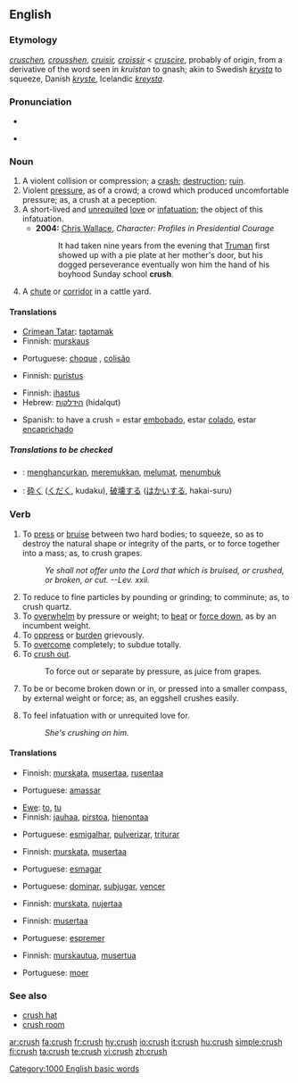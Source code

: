 ==English==

===Etymology===
{{OE.}} ''[[cruschen]], [[crousshen]]'', {{OF.}} ''[[cruisir]], [[croissir]]'' < {{LL.}} ''[[cruscire]]'', probably of {{Ger.}} origin, from a derivative of the word seen in {{Goth.}} ''kruistan'' to gnash; akin to Swedish ''[[krysta]]'' to squeeze, Danish ''[[kryste]]'', Icelandic ''[[kreysta]]''.

===Pronunciation===
*{{IPA|/krʌʃ/}}
*{{audio|en-us-crush.ogg|Audio (US)}}
*:{{rhymes|ʌʃ}}

===Noun===
{{en-noun|crushes}}

# A violent collision or compression; a [[crash]]; [[destruction]]; [[ruin]].
# Violent [[pressure]], as of a crowd; a crowd which produced uncomfortable pressure; as, a crush at a peception.
# A short-lived and [[unrequited]] [[love]] or [[infatuation]]; the object of this infatuation.
#*'''2004:''' [[w: Chris Wallace (journalist)|Chris Wallace]], ''Character:  Profiles in Presidential Courage''
#*:It had taken nine years from the evening that [[w:Harry Truman|Truman]] first showed up with a pie plate at her mother's door, but his dogged perseverance eventually won him the hand of his boyhood Sunday school '''crush'''.
# A [[chute]] or [[corridor]] in a cattle yard.

====Translations====
{{trans-top|a violent collision or compression}}
*[[Crimean Tatar]]: [[taptamak]]
*Finnish: [[murskaus]]
{{trans-mid}}
*Portuguese: [[choque]] {{m}}, [[colisão]] {{m}}
{{trans-bottom}}

{{trans-top|violent pressure, as of a crowd}}
*Finnish: [[puristus]]
{{trans-mid}}
{{trans-bottom}}

{{trans-top|a short-lived and unrequited love or infatuation}}
*Finnish: [[ihastus]]
*Hebrew: [[הידלקות]] (hidalqut) {{f}}
{{trans-mid}}
*Spanish: to have a crush = estar [[embobado]], estar [[colado]], estar [[encaprichado]]
{{trans-bottom}}

{{trans-top|a chute or corridor in a cattle yard}}
{{trans-mid}}
{{trans-bottom}}

=====Translations to be checked=====
{{checktrans}}
*{{ttbc|Indonesian}}: [[hancur|menghancurkan]], [[remuk|meremukkan]], [[lumat|melumat]], [[tumbuk|menumbuk]]
*{{ttbc|Japanese}}: [[砕く]] ([[くだく]], kudaku), [[破壊]]する ([[はかい]]する, hakai-suru)

===Verb===
{{en-verb|crush|es}}

# To [[press]] or [[bruise]] between two hard bodies; to squeeze, so as to destroy the natural shape or integrity of the parts, or to force together into a mass; as, to crush grapes.
#:''Ye shall not offer unto the Lord that which is bruised, or crushed, or broken, or cut. --Lev. xxii.''
# To reduce to fine particles by pounding or grinding; to comminute; as, to crush quartz.
# To [[overwhelm]] by pressure or weight; to [[beat]] or [[force down]], as by an incumbent weight.
# To [[oppress]] or [[burden]] grievously.
# To [[overcome]] completely; to subdue totally.
# To [[crush out]].
#:To force out or separate by pressure, as juice from grapes.
# {{intransitive}} To be or become broken down or in, or pressed into a smaller compass, by external weight or force; as, an eggshell crushes easily.
# To feel infatuation with or unrequited love for.
#: ''She's crushing on him.''

====Translations====
{{trans-top|to press or bruise between two hard bodies}}
*Finnish: [[murskata]], [[musertaa]], [[rusentaa]]
{{trans-mid}}
*Portuguese: [[amassar]]
{{trans-bottom}}

{{trans-top|to reduce to fine particles by pounding or grinding}}
*[[Ewe]]: [[to]], [[tu]]
*Finnish: [[jauhaa]], [[pirstoa]], [[hienontaa]]
{{trans-mid}}
*Portuguese: [[esmigalhar]], [[pulverizar]], [[triturar]]
{{trans-bottom}}

{{trans-top|to overwhelm by pressure or weight}}
*Finnish: [[murskata]], [[musertaa]]
{{trans-mid}}
*Portuguese: [[esmagar]]
{{trans-bottom}}

{{trans-top|to oppress or burden grievously}}
*Portuguese: [[dominar]], [[subjugar]], [[vencer]]
{{trans-mid}}
{{trans-bottom}}

{{trans-top|to overcome completely}}
*Finnish: [[murskata]], [[nujertaa]]
{{trans-mid}}
{{trans-bottom}}

{{trans-top|to crush out}}
*Finnish: [[musertaa]]
{{trans-mid}}
*Portuguese: [[espremer]]
{{trans-bottom}}

{{trans-top|to be or become broken down or in}}
*Finnish: [[murskautua]], [[musertua]]
{{trans-mid}}
*Portuguese: [[moer]]
{{trans-bottom}}

===See also===
*[[crush hat]]
*[[crush room]]

{{webster}}

[[Category:1000 English basic words]]

[[ar:crush]]
[[fa:crush]]
[[fr:crush]]
[[hy:crush]]
[[io:crush]]
[[it:crush]]
[[hu:crush]]
[[simple:crush]]
[[fi:crush]]
[[ta:crush]]
[[te:crush]]
[[vi:crush]]
[[zh:crush]]
